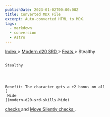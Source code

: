 ```yaml
---
publishDate: 2023-01-02T00:00:00Z
title: Converted MDX File
excerpt: Auto-converted HTML to MDX.
tags:
  - markdown
  - conversion
  - Astro
---
```


[
Index
](-index) >
[
Modern d20 SRD
](modern-d20-srd-index) >
[
Feats
](modern-d20-srd-feats-index) > Stealthy

##

    Stealthy




    Benefit: The character gets a +2 bonus on all
    [
     Hide
    ](modern-d20-srd-skills-hide)

[
checks
](modern-d20-srd-skills-skill-basics-php#skill-check-index)
and
[
Move Silently
](modern-d20-srd-skills-move-silently)
[
checks
](modern-d20-srd-skills-skill-basics-php#skill-check-index)
.
